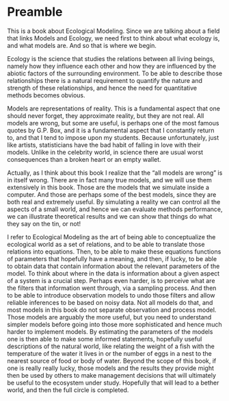 # Preamble {#mainintro}

This is a book about Ecological Modeling. Since we are talking about a field that links Models and Ecology, we need first to think about what ecology is, and what models are. And so that is where we begin.

Ecology is the science that studies the relations between all living beings, namely how they influence each other and how they are influenced by the abiotic factors of the surrounding environment. To be able to describe those relationships there is a natural requirement to quantify the nature and strength of these relationships, and hence the need for quantitative methods becomes obvious.

Models are representations of reality. This is a fundamental aspect that one should never forget, they approximate reality, but they are not real. All models are wrong, but some are useful, is perhaps one of the most famous quotes by G.P. Box, and it is a fundamental aspect that I constantly return to, and that I tend to impose upon my students. Because unfortunately, just like artists, statisticians have the bad habit of falling in love with their models. Unlike in the celebrity world, in science there are usual worst consequences than a broken heart or an empty wallet.

Actually, as I think about this book I realize that the  "all models are wrong" is in itself wrong. There are in fact many true models, and we will use them extensively in this book. Those are the models that we simulate inside a computer. And those are perhaps some of the best models, since they are both real and extremely useful. By simulating a reality we can control all the aspects of a small world, and hence we can evaluate methods performance, we can illustrate theoretical results and we can show that things do what they say on the tin, or not!

I refer to Ecological Modeling as the art of being able to conceptualize the ecological world as a set of relations, and to be able to translate those relations into equations. Then, to be able to make these equations functions of parameters that hopefully have a meaning, and then, if lucky, to be able to obtain data that contain information about the relevant parameters of the model. To think about where in the data is information about a given aspect of a system is a crucial step. Perhaps even harder, is to perceive what are the filters that information went through, via a sampling process. And then to be able to introduce observation models to undo those filters and allow reliable inferences to be based on noisy data. Not all models do that, and most models in this book do not separate observation and process model. Those models are arguably the more useful, but you need to understand simpler models before going into those more sophisticated and hence much harder to implement models. By estimating the parameters of the models one is then able to make some informed statements, hopefully useful descriptions of the natural world, like relating the weight of a fish with the temperature of the water it lives in or the number of eggs in a nest to the nearest source of food or body of water. Beyond the scope of this book, if one is really really lucky, those models and the results they provide might then be used by others to make management decisions that will ultimately be useful to the ecosystem under study. Hopefully that will lead to a bether world, and then the full circle is completed.